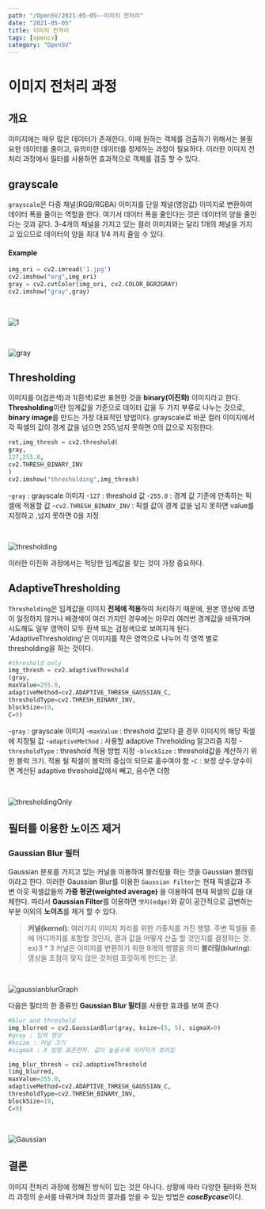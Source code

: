 ---
path: "/OpenSV/2021-05-05--이미지 전처리"
date: "2021-05-05"
title: 이미지 전처리
tags: [opencv]
category: "OpenSV"
---

# 이미지 전처리 과정

## 개요

이미지에는 매우 많은 데이터가 존재한다.
이때 원하는 객체를 검출하기 위해서는 불필요한 데이터를 줄이고,
유의미한 데이터를 정제하는 과정이 필요하다.
이러한 이미지 전처리 과정에서 필터를 사용하면 효과적으로 객체를 검출 할 수 있다.

## grayscale

`grayscale`은 다중 채널(RGB/RGBA) 이미지를 단일 채널(명암값) 이미지로 변환하여
데이터 폭을 줄이는 역할을 한다. 여기서 데이터 폭을 줄인다는 것은 데이터의 양을 줄인다는 것과 같다.
3-4개의 채널을 가지고 있는 컬러 이미지와는 달리 1개의 채널을 가지고 있으므로
데이터의 양을 최대 1/4 까지 줄일 수 있다.

#### Example
```python
img_ori = cv2.imread('1.jpg')
cv2.imshow("org",img_ori)
gray = cv2.cvtColor(img_ori, cv2.COLOR_BGR2GRAY)
cv2.imshow("gray",gray)
```

<br/>

![1](https://user-images.githubusercontent.com/43839951/78467561-eade2880-7748-11ea-9d2e-028ab843b9dd.jpg)

<br/>

![gray](https://user-images.githubusercontent.com/43839951/78553294-f5311d00-7843-11ea-95a1-b25881264a0e.JPG)

## Thresholding
이미지를 0(검은색)과 1(흰색)로만 표현한 것을 **binary(이진화)** 이미지라고 한다.
**Thresholding**이란 임계값을 기준으로 데이터 값을 두 가지 부류로 나누는 것으로,
**binary image**를 만드는 가장 대표적인 방법이다.
grayscale로 바꾼 컬러 이미지에서 각 픽셀의 값이 경계 값을 넘으면 255,넘지 못하면 0의 값으로 지정한다.

```python
ret,img_thresh = cv2.threshold(
gray,
127,255.0,
cv2.THRESH_BINARY_INV
)
cv2.imshow("thresholding",img_thresh)
```
-`gray` : grayscale 이미지
-`127` : threshold 값
-`255.0` : 경계 값 기준에 만족하는 픽셀에 적용할 값
-`cv2.THRESH_BINARY_INV` : 픽셀 값이 경계 값을 넘지 못하면 value를 지정하고 ,넘지 못하면 0을 지정

<br/>

![thresholding](https://user-images.githubusercontent.com/43839951/78467590-2547c580-7749-11ea-9e3b-5989f33957c6.JPG)

이러한 이진화 과정에서는 적당한 임계값을 찾는 것이 가장 중요하다.

## AdaptiveThresholding

`Thresholding`은 임계값을 이미지 **전체에 적용**하여 처리하기 때문에,
원본 영상에 조명이 일정하지 않거나 배경색이 여러 가지인 경우에는 아무리 여러번
경계값을 바꿔가며 시도해도 일부 영역이 모두 흰색 또는 검정색으로 보여지게 된다.
'AdaptiveThresholding'은 이미지를 작은 영역으로 나누어 각 영역 별로 thresholding을 하는 것이다.

```python
#threshold only
img_thresh = cv2.adaptiveThreshold
(gray,
maxValue=255.0,
adaptiveMethod=cv2.ADAPTIVE_THRESH_GAUSSIAN_C,
thresholdType=cv2.THRESH_BINARY_INV,
blockSize=19,
C=9)
```
-`gray` : grayscale 이미지
-`maxValue` : threshold 값보다 클 경우 이미지의 해당 픽셀에 지정될 값
-`adaptiveMethod` : 사용할 adaptive Threholding 알고리즘 지정
-`thresholdType` : threshold 적용 방법 지정
-`blockSize` : threshold값을 계산하기 위한 블럭 크기. 적용 될 픽셀이 블럭의 중심이 되므로 홀수여야 함
-`C` : 보정 상수.양수이면 계산된 adaptive threshold값에서 빼고, 음수면 더함

<br/>

![thresholdingOnly](https://user-images.githubusercontent.com/43839951/78467594-2ed12d80-7749-11ea-909f-dcf9c6c977bc.JPG)

## **필터를 이용한 노이즈 제거**

### Gaussian Blur 필터

Gaussian 분포를 가지고 있는 커널을 이용하여 블러링을 하는 것을 Gaussian 블러링이라고 한다.
이러한 Gaussian Blur를 이용한 `Gaussian Filter`는 현재 픽셀값과 주변 이웃 픽셀값들의 **가중 평균(weighted average)**
을 이용하여 현재 픽셀의 값을 대체한다.
따라서 **Gaussian Filter**를 이용하면 `엣지(edge)`와 같이 공간적으로 급변하는 부분 이외의 **노이즈**를 제거 할 수 있다.

>**커널(kernel)**: 여러가지 이미지 처리를 위한 가중치를 가진 행렬. 주변 픽셀들 중에 어디까지를 포함할 것인지, 결과 값을 어떻게 산출 할 것인지를
결정하는 것. ex)3 * 3 커널은 이미지를 변환하기 위한 9개의 행렬을 의미
>**블러링(bluring)**: 영상을 초점이 맞지 않은 것처럼 흐릿하게 만드는 것.

<br/>

![gaussianblurGraph](https://user-images.githubusercontent.com/43839951/78467745-ad7a9a80-774a-11ea-8d8d-4fa7da24b791.JPG)


다음은 필터의 한 종류인 **Gaussian Blur 필터**를 사용한 효과를 보여 준다

```python
#blur and threshold
img_blurred = cv2.GaussianBlur(gray, ksize=(5, 5), sigmaX=0)
#gray : 입력 영상
#ksize : 커널 크기
#sigmaX : X 방향 표준편차. 값이 높을수록 이미지가 흐려짐

img_blur_thresh = cv2.adaptiveThreshold
(img_blurred,
maxValue=255.0,
adaptiveMethod=cv2.ADAPTIVE_THRESH_GAUSSIAN_C,
thresholdType=cv2.THRESH_BINARY_INV,
blockSize=19,
C=9)
```

<br/>

![Gaussian](https://user-images.githubusercontent.com/43839951/78467606-3bee1c80-7749-11ea-93bc-29a93b7327cb.JPG)

## 결론

이미지 전처리 과정에 정해진 방식이 있는 것은 아니다.
상황에 따라 다양한 필터와 전처리 과정의 순서를 바꿔거며 최상의 결과를 얻을 수 있는
방법은 ***caseBycase***이다.
